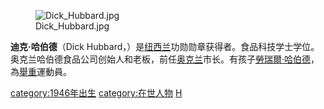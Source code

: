 [[File:Dick_Hubbard.jpg|thumb]]

'''迪克·哈伯德'''（Dick Hubbard，{{bd|1946年|12月18日||}}）是[[纽西兰|纽西兰]]功勋勋章获得者。食品科技学士学位。奥克兰哈伯德食品公司创始人和老板，前任[[奥克兰|奥克兰]]市长。有孩子[[勞瑞爾·哈伯德|勞瑞爾·哈伯德]]，為[[舉重|舉重]]運動員。

{{start box}}
{{succession box|[[约翰·班克斯|约翰·班克斯]]|[[约翰·班克斯|约翰·班克斯]]|[[奥克兰市长|奥克兰市长]]|2004-2007}}
{{end box}}

[[category:1946年出生|category:1946年出生]]
[[category:在世人物|category:在世人物]]
[[category:奧克蘭市長|H]]
